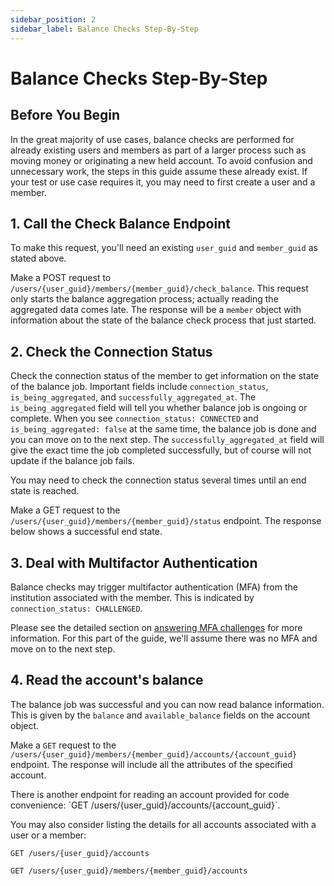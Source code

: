 ```yaml
---
sidebar_position: 2
sidebar_label: Balance Checks Step-By-Step
---
```



# Balance Checks Step-By-Step

## Before You Begin

<Admonition type="info">
In the great majority of use cases, balance checks are performed for already existing users and members as part of a larger process such as moving money or originating a new held account. To avoid confusion and unnecessary work, the steps in this guide assume these already exist. If your test or use case requires it, you may need to first create a user and a member.
</Admonition>

## 1. Call the Check Balance Endpoint

To make this request, you'll need an existing `user_guid` and `member_guid` as stated above.

Make a POST request to `/users/{user_guid}/members/{member_guid}/check_balance`. This request only starts the balance aggregation process; actually reading the aggregated data comes late. The response will be a `member` object with information about the state of the balance check process that just started.

<CheckBalance />
<CheckBalanceResponse />

## 2. Check the Connection Status

Check the connection status of the member to get information on the state of the balance job. Important fields include `connection_status`, `is_being_aggregated`, and `successfully_aggregated_at`. The `is_being_aggregated` field will tell you whether balance job is ongoing or complete. When you see `connection_status: CONNECTED` and `is_being_aggregated: false` at the same time, the balance job is done and you can move on to the next step. The `successfully_aggregated_at` field will give the exact time the job completed successfully, but of course will not update if the balance job fails.

You may need to check the connection status several times until an end state is reached.

Make a GET request to the `/users/{user_guid}/members/{member_guid}/status` endpoint. The response below shows a successful end state.

<CheckMemberStatus />
<CheckMemberStatusResponse />

## 3. Deal with Multifactor Authentication

Balance checks may trigger multifactor authentication (MFA) from the institution associated with the member. This is indicated by `connection_status: CHALLENGED`.

Please see the detailed section on [answering MFA challenges](/products/balance_checks/dealing_with_mfa) for more information. For this part of the guide, we'll assume there was no MFA and move on to the next step.

## 4. Read the account's balance

The balance job was successful and you can now read balance information. This is given by the `balance` and `available_balance` fields on the account object.

Make a `GET` request to the `/users/{user_guid}/members/{member_guid}/accounts/{account_guid}` endpoint. The response will include all the attributes of the specified account.

<ReadAccount />
<ReadAccountResponse />

<Admonition>
There is another endpoint for reading an account provided for code convenience: `GET /users/{user_guid}/accounts/{account_guid}`.

You may also consider listing the details for all accounts associated with a user or a member:

`GET /users/{user_guid}/accounts`

`GET /users/{user_guid}/members/{member_guid}/accounts`
</Admonition>
